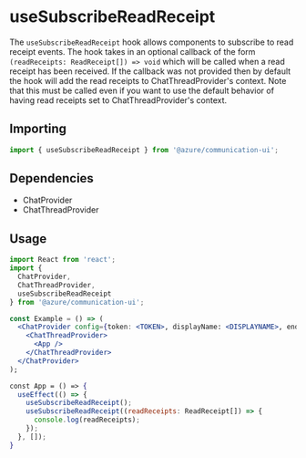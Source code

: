 
<Meta title="Hooks/Chat/useSubscribeReadReceipt" />

# useSubscribeReadReceipt

The `useSubscribeReadReceipt` hook allows components to subscribe to read receipt events. The hook takes in an optional
callback of the form `(readReceipts: ReadReceipt[]) => void` which will be called when a read receipt has been
received. If the callback was not provided then by default the hook will add the read receipts to ChatThreadProvider's
context. Note that this must be called even if you want to use the default behavior of having read receipts set to
ChatThreadProvider's context.

## Importing

```javascript
import { useSubscribeReadReceipt } from '@azure/communication-ui';
```

## Dependencies

- ChatProvider
- ChatThreadProvider

## Usage

```jsx
import React from 'react';
import {
  ChatProvider,
  ChatThreadProvider,
  useSubscribeReadReceipt
} from '@azure/communication-ui';

const Example = () => (
  <ChatProvider config={token: <TOKEN>, displayName: <DISPLAYNAME>, endpointUrl: <URL>, threadId: <THREADID>}>
    <ChatThreadProvider>
      <App />
    </ChatThreadProvider>
  </ChatProvider>
);

const App = () => {
  useEffect(() => {
    useSubscribeReadReceipt();
    useSubscribeReadReceipt((readReceipts: ReadReceipt[]) => {
      console.log(readReceipts);
    });
  }, []);
}
```
